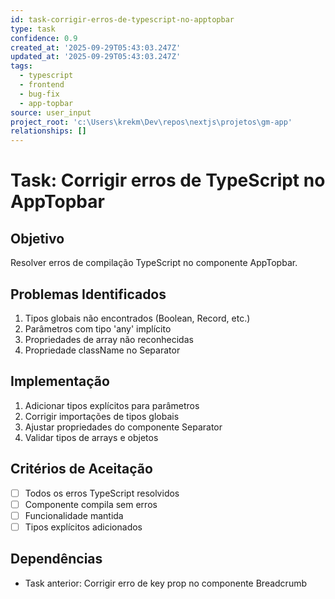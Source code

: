```yaml
---
id: task-corrigir-erros-de-typescript-no-apptopbar
type: task
confidence: 0.9
created_at: '2025-09-29T05:43:03.247Z'
updated_at: '2025-09-29T05:43:03.247Z'
tags:
  - typescript
  - frontend
  - bug-fix
  - app-topbar
source: user_input
project_root: 'c:\Users\krekm\Dev\repos\nextjs\projetos\gm-app'
relationships: []
---
```

# Task: Corrigir erros de TypeScript no AppTopbar

## Objetivo
Resolver erros de compilação TypeScript no componente AppTopbar.

## Problemas Identificados
1. Tipos globais não encontrados (Boolean, Record, etc.)
2. Parâmetros com tipo 'any' implícito
3. Propriedades de array não reconhecidas
4. Propriedade className no Separator

## Implementação
1. Adicionar tipos explícitos para parâmetros
2. Corrigir importações de tipos globais
3. Ajustar propriedades do componente Separator
4. Validar tipos de arrays e objetos

## Critérios de Aceitação
- [ ] Todos os erros TypeScript resolvidos
- [ ] Componente compila sem erros
- [ ] Funcionalidade mantida
- [ ] Tipos explícitos adicionados

## Dependências
- Task anterior: Corrigir erro de key prop no componente Breadcrumb
